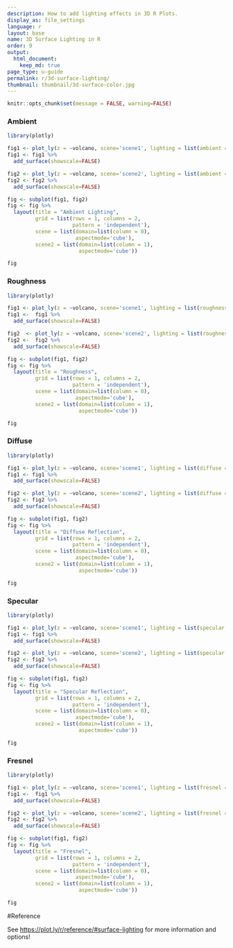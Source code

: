 ```yaml
---
description: How to add lighting effects in 3D R Plots.
display_as: file_settings
language: r
layout: base
name: 3D Surface Lighting in R
order: 9
output:
  html_document:
    keep_md: true
page_type: u-guide
permalink: r/3d-surface-lighting/
thumbnail: thumbnail/3d-surface-color.jpg
---
```


```r
knitr::opts_chunk$set(message = FALSE, warning=FALSE)
```
### Ambient

```r
library(plotly)

fig1 <- plot_ly(z = ~volcano, scene='scene1', lighting = list(ambient = 0.2)) 
fig1 <- fig1 %>%
  add_surface(showscale=FALSE)

fig2 <- plot_ly(z = ~volcano, scene='scene2', lighting = list(ambient = 0.9)) 
fig2 <- fig2 %>%
  add_surface(showscale=FALSE)

fig <- subplot(fig1, fig2) 
fig <- fig %>%
  layout(title = "Ambient Lighting",
         grid = list(rows = 1, columns = 2,
                     pattern = 'independent'),
         scene = list(domain=list(column = 0),
                      aspectmode='cube'),
         scene2 = list(domain=list(column = 1),
                       aspectmode='cube'))

fig
```

### Roughness

```r
library(plotly)

fig1 <- plot_ly(z = ~volcano, scene='scene1', lighting = list(roughness = 0.1)) 
fig1 <-  fig1 %>%
  add_surface(showscale=FALSE)

fig2  <- plot_ly(z = ~volcano, scene='scene2', lighting = list(roughness = 0.9)) 
fig2 <-  fig2 %>%
  add_surface(showscale=FALSE)

fig <- subplot(fig1, fig2) 
fig <- fig %>%
  layout(title = "Roughness",
         grid = list(rows = 1, columns = 2,
                     pattern = 'independent'),
         scene = list(domain=list(column = 0),
                      aspectmode='cube'),
         scene2 = list(domain=list(column = 1),
                       aspectmode='cube'))

fig
```

### Diffuse

```r
library(plotly)

fig1 <- plot_ly(z = ~volcano, scene='scene1', lighting = list(diffuse = 0.1)) 
fig1 <- fig1 %>%
  add_surface(showscale=FALSE)

fig2 <- plot_ly(z = ~volcano, scene='scene2', lighting = list(diffuse = 0.9)) 
fig2 <- fig2 %>%
  add_surface(showscale=FALSE)

fig <- subplot(fig1, fig2) 
fig <- fig %>%
  layout(title = "Diffuse Reflection",
         grid = list(rows = 1, columns = 2,
                     pattern = 'independent'),
         scene = list(domain=list(column = 0),
                      aspectmode='cube'),
         scene2 = list(domain=list(column = 1),
                       aspectmode='cube'))

fig
```

### Specular

```r
library(plotly)

fig1 <- plot_ly(z = ~volcano, scene='scene1', lighting = list(specular = 0.1)) 
fig1 <- fig1 %>%
  add_surface(showscale=FALSE)

fig2 <- plot_ly(z = ~volcano, scene='scene2', lighting = list(specular = 1.9)) 
fig2 <- fig2 %>%
  add_surface(showscale=FALSE)

fig <- subplot(fig1, fig2) 
fig <- fig %>%
  layout(title = "Specular Reflection",
         grid = list(rows = 1, columns = 2,
                     pattern = 'independent'),
         scene = list(domain=list(column = 0),
                      aspectmode='cube'),
         scene2 = list(domain=list(column = 1),
                       aspectmode='cube'))

fig
```

### Fresnel

```r
library(plotly)

fig1 <- plot_ly(z = ~volcano, scene='scene1', lighting = list(fresnel = 0.1)) 
fig1 <-  fig1 %>%
  add_surface(showscale=FALSE)

fig2 <- plot_ly(z = ~volcano, scene='scene2', lighting = list(fresnel = 4.5)) 
fig2 <- fig2 %>%
  add_surface(showscale=FALSE)

fig <- subplot(fig1, fig2) 
fig <- fig %>%
  layout(title = "Fresnel",
         grid = list(rows = 1, columns = 2,
                     pattern = 'independent'),
         scene = list(domain=list(column = 0),
                      aspectmode='cube'),
         scene2 = list(domain=list(column = 1),
                       aspectmode='cube'))

fig
```

#Reference

See [https://plot.ly/r/reference/#surface-lighting](https://plot.ly/r/reference/#surface-lighting) for more information and options!